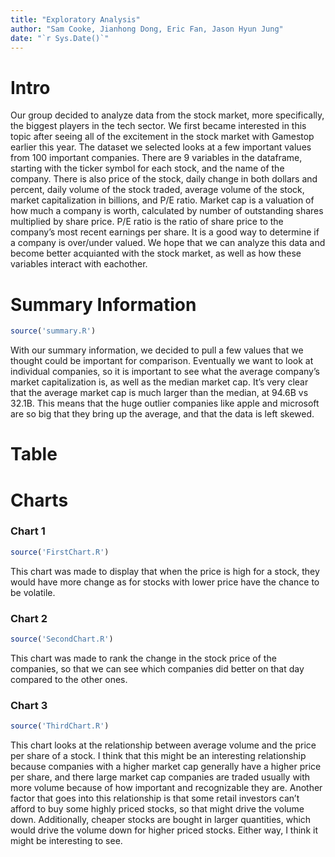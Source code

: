 ```yaml
---
title: "Exploratory Analysis"
author: "Sam Cooke, Jianhong Dong, Eric Fan, Jason Hyun Jung"
date: "`r Sys.Date()`"
---
```

# Intro
  Our group decided to analyze data from the stock market, more specifically, the biggest players in the tech sector. We first became interested in this topic after seeing all of the excitement in the stock market with Gamestop earlier this year. The dataset we selected looks at a few important values from 100 important companies. There are 9 variables in the dataframe, starting with the ticker symbol for each stock, and the name of the company. There is also price of the stock, daily change in both dollars and percent, daily volume of the stock traded, average volume of the stock, market capitalization in billions, and P/E ratio. Market cap is a valuation of how much a company is worth, calculated by number of outstanding shares multiplied by share price. P/E ratio is the ratio of share price to the company's most recent earnings per share. It is a good way to determine if a company is over/under valued. We hope that we can analyze this data and become better acquianted with the stock market, as well as how these variables interact with eachother. 



# Summary Information

```r
source('summary.R')
```

With our summary information, we decided to pull a few values that we thought could be important for comparison. Eventually we want to look at individual companies, so it is important to see what the average company's market capitalization is, as well as the median market cap. It's very clear that the average market cap is much larger than the median, at 94.6B vs 32.1B. This means that the huge outlier companies like apple and microsoft are so big that they bring up the average, and that the data is left skewed. 

# Table



# Charts



### Chart 1

```r
source('FirstChart.R')
```

This chart was made to display that when the price is high for a stock, they would have more change as for stocks with lower price have the chance to be volatile. 



### Chart 2

```r
source('SecondChart.R')
```

This chart was made to rank the change in the stock price of the companies, so that we can see which companies did better on that day compared to the other ones.



### Chart 3

```r
source('ThirdChart.R')
```

This chart looks at the relationship between average volume and the price per share of
a stock. I think that this might be an interesting relationship because companies with a
higher market cap generally have a higher price per share, and there large market cap companies
are traded usually with more volume because of how important and recognizable they are.
Another factor that goes into this relationship is that some retail investors can't afford
to buy some highly priced stocks, so that might drive the volume down. Additionally,
cheaper stocks are bought in larger quantities, which would drive the volume down for higher priced stocks. Either way, I think it might be interesting to see.